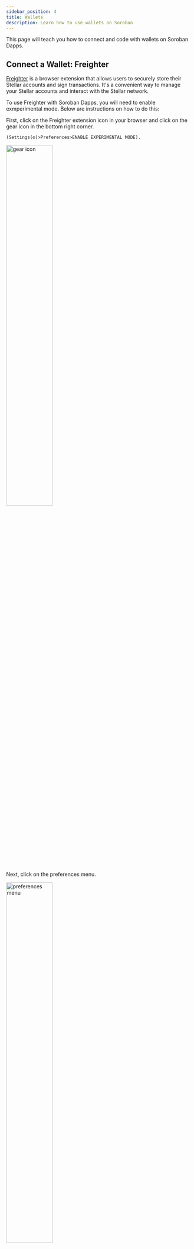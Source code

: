 ```yaml
---
sidebar_position: 4
title: Wallets
description: Learn how to use wallets on Soroban
---
```


This page will teach you how to connect and code with wallets on Soroban Dapps.

## Connect a Wallet: Freighter

[Freighter](https://www.freighter.app/) is a browser extension that allows users to securely store their Stellar accounts and sign transactions. It's a convenient way to manage your Stellar accounts and interact with the Stellar network.

To use Freighter with Soroban Dapps, you will need to enable exmperimental mode. Below are instructions on how to do this:

First, click on the Freighter extension icon in your browser and click on the gear icon in the bottom right corner. 

`(Settings(⚙️)>Preferences>ENABLE EXPERIMENTAL MODE).`

<img src={gear_icon} alt="gear icon" width="50%" />

Next, click on the preferences menu.

<img src={preferences_menu} alt="preferences menu" width="50%" />

Then, enable experimental mode by toggling the switch.

<img src={freighter_settings} alt="freighter settings" width="50%" />

<br/>

Finally, in the case of the example dapps in the Soroban Dapps Challenge, there will often be a "Connect" button on the frontend of the dapps. Ensure that you are connected to the proper network and click on this button to connect your wallet.

<img src={connect_freighter_example} alt="connect freighter example" width="50%" />

<br/>
<br/>

> Note: You will use Futurenet and the Standalone network throughout these challenges.


## Wallet Integration: React

Wallets are an essential part of any dapp. They allow users to interact with the blockchain and sign transactions. In this section, you'll learn how to integrate wallets into your React dapps.

### Freighter

In the sample Crowdfund dapp, the `WalletData` component, located in `components/molecules/wallet-data/index.tsx`, plays a key role in wallet integration. Let's break down the code and understand its functionality:

```tsx
import React from "react";
import { DropdownSvg } from "../../../assets/icons";
import { useAccount, useIsMounted, useNetwork } from "../../../wallet";
import { ConnectButton } from "../../atoms";
import styles from "./style.module.css";
import Image from "next/image";

export function WalletData() {
  const mounted = useIsMounted();
  const { data: account } = useAccount();
  const { activeChain: chain, chains } = useNetwork();
  const unsupportedChain = chain?.unsupported;

  return (
    <>
      {mounted && account ? (
        <div className={styles.displayData}>
          {chain && (chains.length > 1 || unsupportedChain) && (
            <div className={styles.card}>
              {chain.iconUrl && (
                <Image
                  alt={chain.name ?? "Chain icon"}
                  style={{
                    background: chain.iconBackground,
                  }}
                  height="24"
                  src={chain.iconUrl}
                  width="24"
                />
              )}
              {chain.name ?? chain.id}
            </div>
          )}
          <div className={styles.card}>{account.displayName}</div>
        </div>
      ) : (
        <ConnectButton label="Connect Wallet" />
      )}
    </>
  );
}
```

Here's a breakdown of the code:

- The `mounted` variable is obtained using the `useIsMounted` hook, indicating whether the component is currently mounted or not.

- The `useAccount` hook is used to fetch the user's account data, and the `data` property is destructured from the result.

- The `useNetwork` hook is employed to access information about the active blockchain network and available chains. The activeChain and chains properties are destructured from the result.

- The `unsupportedChain` variable checks if the active chain is unsupported.

- Conditional rendering is used to display different content based on the component's mount status and the availability of account data.

- If the component is mounted and the account data is available, the user's wallet data is displayed. This includes the chain icon (if available), obtained from chain.iconUrl, and the chain name or ID. The account's display name is also shown.

- If there are multiple chains available or the active chain is unsupported, a chain card with the chain icon and name (or ID) is displayed.

- If the component is not mounted or the account data is not available, a `ConnectButton` component is rendered, allowing the user to connect their wallet.

## Conclusion

In this section, you learned how to integrate wallets into your dapps. You also learned how to use the `useAccount` and `useNetwork` hooks to access account and network data. If you want to learn more about Soroban Dapp development, please reach out to us on [Discord](https://discord.com/channels/897514728459468821/1037073682599780494). We'd love to hear from you!